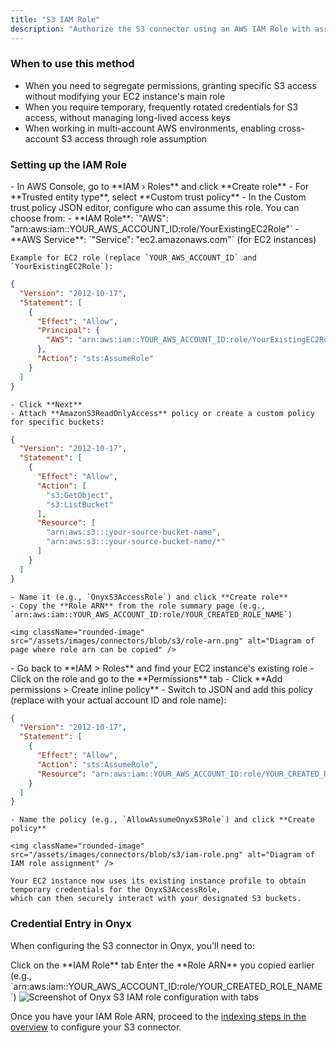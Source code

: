 ```yaml
---
title: "S3 IAM Role"
description: "Authorize the S3 connector using an AWS IAM Role with assume role policy."
---
```


### When to use this method

- When you need to segregate permissions, granting specific S3 access without modifying your EC2
  instance's main role
- When you require temporary, frequently rotated credentials for S3 access, without managing
  long-lived access keys
- When working in multi-account AWS environments, enabling cross-account S3 access through role
  assumption

### Setting up the IAM Role

<Steps>
  <Step title="Create the S3 Access Role">
    - In AWS Console, go to **IAM › Roles** and click **Create role**
    - For **Trusted entity type**, select **Custom trust policy**
    - In the Custom trust policy JSON editor, configure who can assume this role.
    You can choose from:
    - **IAM Role**: `"AWS": "arn:aws:iam::YOUR_AWS_ACCOUNT_ID:role/YourExistingEC2Role"`
    - **AWS Service**: `"Service": "ec2.amazonaws.com"` (for EC2 instances)

    Example for EC2 role (replace `YOUR_AWS_ACCOUNT_ID` and `YourExistingEC2Role`):

   ```json
   {
     "Version": "2012-10-17",
     "Statement": [
       {
         "Effect": "Allow",
         "Principal": {
           "AWS": "arn:aws:iam::YOUR_AWS_ACCOUNT_ID:role/YourExistingEC2Role"
         },
         "Action": "sts:AssumeRole"
       }
     ]
   }
   ```

    - Click **Next**
    - Attach **AmazonS3ReadOnlyAccess** policy or create a custom policy for specific buckets:

   ```json
   {
     "Version": "2012-10-17",
     "Statement": [
       {
         "Effect": "Allow",
         "Action": [
           "s3:GetObject",
           "s3:ListBucket"
         ],
         "Resource": [
           "arn:aws:s3:::your-source-bucket-name",
           "arn:aws:s3:::your-source-bucket-name/*"
         ]
       }
     ]
   }
   ```

    - Name it (e.g., `OnyxS3AccessRole`) and click **Create role**
    - Copy the **Role ARN** from the role summary page (e.g., `arn:aws:iam::YOUR_AWS_ACCOUNT_ID:role/YOUR_CREATED_ROLE_NAME`)

    <img className="rounded-image" src="/assets/images/connectors/blob/s3/role-arn.png" alt="Diagram of page where role arn can be copied" />
  </Step>

  <Step title="Grant AssumeRole to EC2 instance role">
    - Go back to **IAM > Roles** and find your EC2 instance's existing role
    - Click on the role and go to the **Permissions** tab
    - Click **Add permissions > Create inline policy**
    - Switch to JSON and add this policy (replace with your actual account ID and role name):

   ```json
   {
     "Version": "2012-10-17",
     "Statement": [
       {
         "Effect": "Allow",
         "Action": "sts:AssumeRole",
         "Resource": "arn:aws:iam::YOUR_AWS_ACCOUNT_ID:role/YOUR_CREATED_ROLE_NAME"
       }
     ]
   }
   ```

    - Name the policy (e.g., `AllowAssumeOnyxS3Role`) and click **Create policy**

    <img className="rounded-image" src="/assets/images/connectors/blob/s3/iam-role.png" alt="Diagram of IAM role assignment" />

    Your EC2 instance now uses its existing instance profile to obtain temporary credentials for the OnyxS3AccessRole,
    which can then securely interact with your designated S3 buckets.
  </Step>
</Steps>

### Credential Entry in Onyx

When configuring the S3 connector in Onyx, you'll need to:

<Steps>
  <Step title="Open IAM Role tab">
    Click on the **IAM Role** tab
  </Step>

  <Step title="Enter Role ARN">
    Enter the **Role ARN** you copied earlier (e.g., `arn:aws:iam::YOUR_AWS_ACCOUNT_ID:role/YOUR_CREATED_ROLE_NAME`)
  </Step>
</Steps>

<img className="rounded-image" src="/assets/images/connectors/blob/s3/onyx-iam-role.png" alt="Screenshot of Onyx S3 IAM role configuration with tabs" />

Once you have your IAM Role ARN, proceed to the [indexing steps in the overview](./overview#indexing)
to configure your S3 connector.
